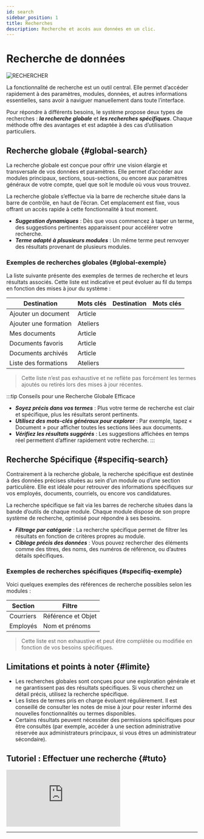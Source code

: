 ```yaml
---
id: search
sidebar_position: 1
title: Recherches
description: Recherche et accès aux données en un clic.
---
```

 

# <i class="fas fa-search"></i> Recherche de données
<img src="/img/docs/search.png" alt="RECHERCHER" className={styles.docsImg} />

La fonctionnalité de recherche est un outil central. Elle permet d’accéder rapidement à des paramètres, modules, données, et autres informations essentielles, sans avoir à naviguer manuellement dans toute l’interface.

Pour répondre à différents besoins, le système propose deux types de recherches : ***la recherche globale*** et ***les recherches spécifiques***. Chaque méthode offre des avantages et est adaptée à des cas d’utilisation particuliers.


## Recherche globale \{#global-search}
La recherche globale est conçue pour offrir une vision élargie et transversale de vos données et paramètres. Elle permet d’accéder aux modules principaux, sections, sous-sections, ou encore aux paramètres généraux de votre compte, quel que soit le module où vous vous trouvez.

La recherche globale s’effectue via la barre de recherche située dans la barre de contrôle, en haut de l’écran. Cet emplacement est fixe, vous offrant un accès rapide à cette fonctionnalité à tout moment.
- ***Suggestion dynamiques*** : Dès que vous commencez à taper un terme, des suggestions pertinentes apparaissent pour accélérer votre recherche.
- ***Terme adapté à plsusieurs modules*** : Un même terme peut renvoyer des résultats provenant de plusieurs modules.

### Exemples de recherches globales \{#global-exemple}
La liste suivante présente des exemples de termes de recherche et leurs résultats associés. Cette liste est indicative et peut évoluer au fil du temps en fonction des mises à jour du système :

| Destination           | Mots clés | Destination           | Mots clés |
|-----------------------|-----------|-----------------------|-----------|
| Ajouter un document   | Article   |
| Ajouter une formation | Ateliers  |
| Mes documents         | Article   |
| Documents favoris     | Article   |
| Documents archivés    | Article   |
| Liste des formations  | Ateliers  |

> Cette liste n’est pas exhaustive et ne reflète pas forcément les termes ajoutés ou retirés lors des mises à jour récentes.


:::tip Conseils pour une Recherche Globale Efficace
  - ***Soyez précis dans vos termes*** : Plus votre terme de recherche est clair et spécifique, plus les résultats seront pertinents.
  - ***Utilisez des mots-clés généraux pour explorer*** : Par exemple, tapez « Document » pour afficher toutes les sections liées aux documents.
  - ***Vérifiez les résultats suggérés*** : Les suggestions affichées en temps réel permettent d’affiner rapidement votre recherche.
:::


## Recherche Spécifique \{#specifiq-search}
Contrairement à la recherche globale, la recherche spécifique est destinée à des données précises situées au sein d’un module ou d’une section particulière. Elle est idéale pour retrouver des informations spécifiques sur vos employés, documents, courriels, ou encore vos candidatures.

La recherche spécifique se fait via les barres de recherche situées dans la bande d’outils de chaque module. Chaque module dispose de son propre système de recherche, optimisé pour répondre à ses besoins.
- ***Filtrage par catégorie*** : La recherche spécifique permet de filtrer les résultats en fonction de critères propres au module.
- ***Ciblage précis des données*** : Vous pouvez rechercher des éléments comme des titres, des noms, des numéros de référence, ou d’autres détails spécifiques.

### Exemples de recherches spécifiques \{#specifiq-exemple}
Voici quelques exemples des références de recherche possibles selon les modules :

| Section     | Filtre              |
|-------------|---------------------|
| Courriers   | Référence et Objet  |
| Employés    | Nom et prénoms      |


> Cette liste est non exhaustive et peut être complétée ou modifiée en fonction de vos besoins spécifiques.


## Limitations et points à noter \{#limite}
- Les recherches globales sont conçues pour une exploration générale et ne garantissent pas des résultats spécifiques. Si vous cherchez un détail précis, utilisez la recherche spécifique.
- Les listes de termes pris en charge évoluent régulièrement. Il est conseillé de consulter les notes de mise à jour pour rester informé des nouvelles fonctionnalités ou termes disponibles.
- Certains résultats peuvent nécessiter des permissions spécifiques pour être consultés (par exemple, accéder à une section administrative réservée aux administrateurs principaux, si vous êtres un administrateur sécondaire).


## Tutoriel : Effectuer une recherche \{#tuto}
<div className={styles.FrameMob}>
<iframe
  src="https://www.youtube.com/embed/KAKnJ42iaKg"
  title="Connexion sur PGS"
  frameborder="0"
  allow="accelerometer; autoplay; clipboard-write; encrypted-media; gyroscope; picture-in-picture"
  allowfullscreen>
</iframe>
</div>

---

<Feedback />

